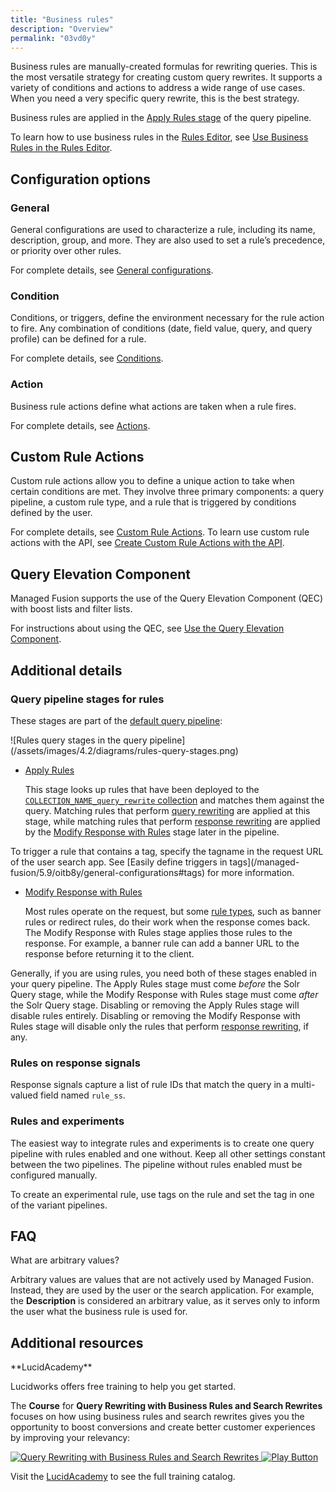 ```yaml
---
title: "Business rules"
description: "Overview"
permalink: "03vd0y"
---
```


Business rules are manually-created formulas for rewriting queries. This is the most versatile strategy for creating custom query rewrites. It supports a variety of conditions and actions to address a wide range of use cases. When you need a very specific query rewrite, this is the best strategy.

Business rules are applied in the [Apply Rules stage](/managed-fusion/5.9/yx85m4/apply-rules-stage) of the query pipeline.

To learn how to use business rules in the [Rules Editor](/managed-fusion/5.9/nxpfuh/rules-editor), see [Use Business Rules in the Rules Editor](/how-to/rcmii7/use-business-rules-in-the-rules-editor).

## Configuration options

### General

General configurations are used to characterize a rule, including its name, description, group, and more. They are also used to set a rule’s precedence, or priority over other rules.

For complete details, see [General configurations](/managed-fusion/5.9/oitb8y/general-configurations).

### Condition

Conditions, or triggers, define the environment necessary for the rule action to fire. Any combination of conditions (date, field value, query, and query profile) can be defined for a rule.

For complete details, see [Conditions](/managed-fusion/5.9/7bpslr/conditions).

### Action

Business rule actions define what actions are taken when a rule fires.

For complete details, see [Actions](/managed-fusion/5.9/8eqepp/actions).

## Custom Rule Actions

Custom rule actions allow you to define a unique action to take when certain conditions are met. They involve three primary components: a query pipeline, a custom rule type, and a rule that is triggered by conditions defined by the user.

For complete details, see [Custom Rule Actions](/managed-fusion/5.9/j1xtp7/custom-rule-actions). To learn use custom rule actions with the API, see [Create Custom Rule Actions with the API](/how-to/vjau3o/create-custom-rule-actions-with-the-api).

## Query Elevation Component

Managed Fusion supports the use of the Query Elevation Component (QEC) with boost lists and filter lists.

For instructions about using the QEC, see [Use the Query Elevation Component](/how-to/a22nu9/use-the-query-elevation-component).

## Additional details

### Query pipeline stages for rules

These stages are part of the [default query pipeline](/managed-fusion/5.9/8qf1w6/query-pipelines#default-query-pipelines):

<Frame>![Rules query stages in the query pipeline](/assets/images/4.2/diagrams/rules-query-stages.png)</Frame>

* [Apply Rules](/managed-fusion/5.9/yx85m4/apply-rules-stage)

  This stage looks up rules that have been deployed to the [`COLLECTION_NAME_query_rewrite` collection](/managed-fusion/5.9/tw7rlx/query-rewriting#collections) and matches them against the query. Matching rules that perform [query rewriting](/managed-fusion/5.9/tw7rlx/query-rewriting) are applied at this stage, while matching rules that perform [response rewriting](/managed-fusion/5.9/tsjj9g/response-rewriting) are applied by the [Modify Response with Rules](/managed-fusion/5.9/33huzc/modify-response-with-rules-stage) stage later in the pipeline.

<Note>
To trigger a rule that contains a tag, specify the tagname in the request URL of the user search app. See [Easily define triggers in tags](/managed-fusion/5.9/oitb8y/general-configurations#tags) for more information.
</Note>

* [Modify Response with Rules](/managed-fusion/5.9/33huzc/modify-response-with-rules-stage)

  Most rules operate on the request, but some [rule types](/managed-fusion/5.9/tw7rlx/query-rewriting#types), such as banner rules or redirect rules, do their work when the response comes back. The Modify Response with Rules stage applies those rules to the response. For example, a banner rule can add a banner URL to the response before returning it to the client.

Generally, if you are using rules, you need both of these stages enabled in your query pipeline. The Apply Rules stage must come *before* the Solr Query stage, while the Modify Response with Rules stage must come *after* the Solr Query stage. Disabling or removing the Apply Rules stage will disable rules entirely. Disabling or removing the Modify Response with Rules stage will disable only the rules that perform [response rewriting](/managed-fusion/5.9/tsjj9g/response-rewriting), if any.

### Rules on response signals

Response signals capture a list of rule IDs that match the query in a multi-valued field named `rule_ss`.

### Rules and experiments

The easiest way to integrate rules and experiments is to create one query pipeline with rules enabled and one without. Keep all other settings constant between the two pipelines. The pipeline without rules enabled must be configured manually.

To create an experimental rule, use tags on the rule and set the tag in one of the variant pipelines.

## FAQ

What are arbitrary values?

Arbitrary values are values that are not actively used by Managed Fusion. Instead, they are used by the user or the search application. For example, the **Description** is considered an arbitrary value, as it serves only to inform the user what the business rule is used for.

## Additional resources

<Note>
**LucidAcademy**

Lucidworks offers free training to help you get started.

The **Course** for **Query Rewriting with Business Rules and Search Rewrites** focuses on how using business rules and search rewrites gives you the opportunity to boost conversions and create better customer experiences by improving your relevancy:

<Frame>
  <a href="https://academy.lucidworks.com/query-rewriting-with-business-rules-and-search-rewrites" target="_blank">
    <div class="note-image-wrapper">
      <img noZoom src="/assets/images/training-covers/query-rewriting-with-business-rules-and-search-rewrites.jpg" alt="Query Rewriting with Business Rules and Search Rewrites" class="note-image" />
      <img noZoom src="/images/play-btn.svg" alt="Play Button" class="note-image-overlay" />
    </div>
  </a>
</Frame>


Visit the [LucidAcademy](https://academy.lucidworks.com) to see the full training catalog.

</Note>